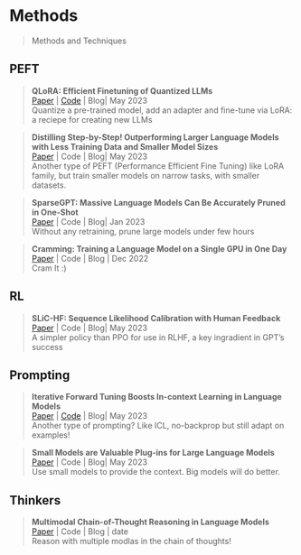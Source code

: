 # Methods
> Methods and Techniques


## PEFT
> **QLoRA: Efficient Finetuning of Quantized LLMs **\
[Paper](https://arxiv.org/abs/2305.14314) | [Code](https://github.com/artidoro/qlora) | Blog| May 2023 \
Quantize a pre-trained model, add an adapter and fine-tune via LoRA: a reciepe for creating new LLMs

> **Distilling Step-by-Step! Outperforming Larger Language Models with Less Training Data and Smaller Model Sizes **\
[Paper](https://arxiv.org/abs/2305.02301) | Code | Blog| May 2023 \
Another type of PEFT (Performance Efficient Fine Tuning) like LoRA family, but train smaller models on narrow tasks, with smaller datasets.

> **SparseGPT: Massive Language Models Can Be Accurately Pruned in One-Shot  **\
[Paper](https://arxiv.org/abs/2301.00774) | Code | Blog| Jan 2023 \
Without any retraining, prune large models under few hours

> **Cramming: Training a Language Model on a Single GPU in One Day **\
[Paper](https://arxiv.org/abs/2212.14034) | Code | Blog | Dec 2022 \
Cram It :)

## RL
> **SLiC-HF: Sequence Likelihood Calibration with Human Feedback  **\
[Paper](https://arxiv.org/abs/2305.10425) | Code | Blog| May 2023 \
A simpler policy than PPO for use in RLHF, a key ingradient in GPT's success

## Prompting

> **Iterative Forward Tuning Boosts In-context Learning in Language Models  **\
[Paper](https://arxiv.org/abs/2305.13016) | [Code](https://github.com/artidoro/qlora) | Blog| May 2023 \
Another type of prompting? Like ICL, no-backprop but still adapt on examples!

> **Small Models are Valuable Plug-ins for Large Language Models  **\
[Paper](https://arxiv.org/abs/2305.08848) | Code | Blog| May 2023 \
Use small models to provide the context. Big models will do better.

## Thinkers

> **Multimodal Chain-of-Thought Reasoning in Language Models **\
[Paper](https://arxiv.org/abs/2302.00923) | Code | Blog | date \
Reason with multiple modlas in the chain of thoughts!